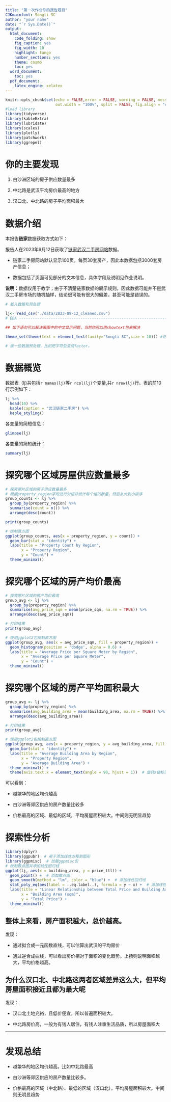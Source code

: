 ```yaml
---
title: "第一次作业你的报告题目"
CJKmainfont: Songti SC
author: "your name"
date: "`r Sys.Date()`"
output:
  html_document:
    code_folding: show
    fig_caption: yes
    fig_width: 10
    highlight: tango
    number_sections: yes
    theme: cosmo
    toc: yes
  word_document:
    toc: yes
  pdf_document:
    latex_engine: xelatex
---
```

```r
knitr::opts_chunk$set(echo = FALSE,error = FALSE, warning = FALSE, message = FALSE,
                      out.width = "100%", split = FALSE, fig.align = "center")
#load library
library(tidyverse)
library(kableExtra)
library(lubridate)
library(scales)
library(plotly)
library(patchwork)
library(ggrepel)
```

# 你的主要发现

1. 白沙洲区域的房子供应数量最多

2. 中北路是武汉平均房价最高的地方
  
3. 汉口北、中北路的房子平均面积最大
    

# 数据介绍

本报告**链家**数据获取方式如下：
    
报告人在2023年9月12日获取了[链家武汉二手房网站](https://wh.lianjia.com/ershoufang/)数据。
    
- 链家二手房网站默认显示100页，每页30套房产，因此本数据包括3000套房产信息；
    
- 数据包括了页面可见部分的文本信息，具体字段及说明见作业说明。

 **说明：**数据仅用于教学；由于不清楚链家数据的展示规则，因此数据可能并不是武汉二手房市场的随机抽样，结论很可能有很大的偏差，甚至可能是错误的。
    
```r
# 载入数据和预处理

lj<- read_csv("./data/2023-09-12_cleaned.csv")
# EDA ---------------------------------------------------------------------

## 如下语句可以解决画图中的中文显示问题，当然你可以用showtext包来解决

theme_set(theme(text = element_text(family="Songti SC",size = 10))) #这里family设置成你系统中的中文字体名。

# 做一些数据预处理，比如把字符型变成factor。

```

# 数据概览

数据表（lj)共包括`r names(lj)`等`r ncol(lj)`个变量,共`r nrow(lj)`行。表的前10行示例如下：

```r
lj %>% 
  head(10) %>%
  kable(caption = "武汉链家二手房") %>% 
  kable_styling()
```

各变量的简短信息：
```r
glimpse(lj)
```

各变量的简短统计：
```r
summary(lj)
```
# 探究哪个区域房屋供应数量最多
```r

# 探究哪片区域的房子供应数量最多
# 根据property_region字段进行分组并统计每个组的数量，然后从大到小排序
group_counts <- lj %>%
  group_by(property_region) %>%
  summarise(count = n()) %>%
  arrange(desc(count))

print(group_counts)

# 绘制直方图
ggplot(group_counts, aes(x = property_region, y = count)) +
  geom_bar(stat = "identity") +
  labs(title = "Property Count by Region",
       x = "Property Region",
       y = "Count") +
  theme_minimal()

```

# 探究哪个区域的房产均价最高
```r
# 探究哪片区域的房产均价最高
group_avg <- lj %>%
  group_by(property_region) %>%
  summarise(avg_price_sqm = mean(price_sqm, na.rm = TRUE)) %>%
  arrange(desc(avg_price_sqm))

# 打印结果
print(group_avg)

# 使用ggplot2包绘制直方图
ggplot(group_avg, aes(x = avg_price_sqm, fill = property_region)) +
  geom_histogram(position = 'dodge', alpha = 0.6) +
  labs(title = "Average Price per Square Meter by Region",
       x = "Average Price per Square Meter",
       y = "Count") +
  theme_minimal()
```

# 探究哪个区域的房产平均面积最大
```r
group_avg <- lj %>%
  group_by(property_region) %>%
  summarise(avg_building_area = mean(building_area, na.rm = TRUE)) %>%
  arrange(desc(avg_building_area))

# 打印结果
print(group_avg)

# 使用ggplot2包绘制直方图
ggplot(group_avg, aes(x = property_region, y = avg_building_area, fill = property_region)) +
  geom_bar(stat = "identity") +
  labs(title = "Average Building Area by Region",
       x = "Property Region",
       y = "Average Building Area") +
  theme_minimal() +
  theme(axis.text.x = element_text(angle = 90, hjust = 1))  # 旋转X轴标签以便阅读
```

可以看到：

- 越繁华的地区均价越高

- 白沙洲等郊区供应的房产数量比较多

- 价格最高的区域、最低的区域，平均房屋面积较大。中间则无明显趋势

# 探索性分析
```r
library(dplyr)
library(ggpubr)  # 用于添加线性方程到图形
library(ggpmisc)  # 加载ggpmisc包
# 绘制散点图并添加线性回归线
ggplot(lj, aes(x = building_area, y = price_ttl)) +
  geom_point() +  # 添加散点图
  geom_smooth(method = "lm", color = "blue") +  # 添加线性回归线
  stat_poly_eq(aes(label = ..eq.label..), formula = y ~ x) +  # 添加线性方程
  labs(title = "Linear Relationship between Total Price and Building Area",
       x = "Building Area (sqm)",
       y = "Total Price") +
  theme_minimal()
```

## 整体上来看，房产面积越大，总价越高。

发现：

- 通过拟合成一元函数直线，可以估算出武汉的平均房价

- 通过逆合成曲线，可以看出房价相对于面积的变化趋势。上扬则说明面积越大，平均价格越高。


## 为什么汉口北、中北路这两者区域差异这么大，但平均房屋面积接近且都为最大呢

发现：

- 汉口北土地充裕，且低价便宜，所以普遍面积较大。

- 中北路房价高，一般为有钱人居住，有钱人注重生活品质，所以房屋面积大



---

# 发现总结

- 越繁华的地区均价越高。比如中北路最高

- 白沙洲等郊区供应的房产数量比较多。

- 价格最高的区域（中北路）、最低的区域（汉口北），平均房屋面积较大。中间则无明显趋势



